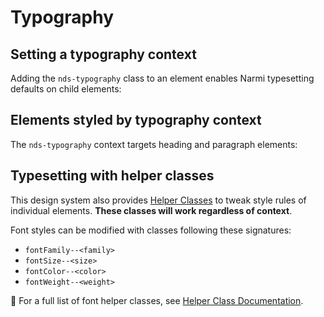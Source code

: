 
<Meta title="Style/Typography" of={TypographyStories} />

# Typography

## Setting a typography context

Adding the `nds-typography` class to an element enables Narmi typesetting defaults
on child elements:

<Canvas isExpanded of={TypographyStories.SettingContext} />


## Elements styled by typography context

The `nds-typography` context targets heading and paragraph elements:

<Canvas isExpanded of={TypographyStories.StyleElements} />

## Typesetting with helper classes

This design system also provides [Helper Classes](?path=/docs/style-helper-classes--using-helper-classes)
to tweak style rules of individual elements. **These classes will work regardless of context**.

Font styles can be modified with classes following these signatures:

* `fontFamily--<family>`
* `fontSize--<size>`
* `fontColor--<color>`
* `fontWeight--<weight>`

📖 For a full list of font helper classes, see [Helper Class Documentation](?path=/docs/style-helper-classes--using-helper-classes#font).

<Canvas isExpanded of={TypographyStories.HelperClassesList} />